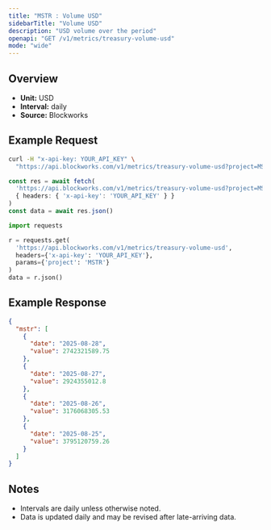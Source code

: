 ```yaml
---
title: "MSTR : Volume USD"
sidebarTitle: "Volume USD"
description: "USD volume over the period"
openapi: "GET /v1/metrics/treasury-volume-usd"
mode: "wide"
---
```


## Overview

- **Unit:** USD
- **Interval:** daily
- **Source:** Blockworks

## Example Request

<CodeGroup>

```bash cURL
curl -H "x-api-key: YOUR_API_KEY" \
  "https://api.blockworks.com/v1/metrics/treasury-volume-usd?project=MSTR"
```

```typescript TypeScript
const res = await fetch(
  'https://api.blockworks.com/v1/metrics/treasury-volume-usd?project=MSTR',
  { headers: { 'x-api-key': 'YOUR_API_KEY' } }
)
const data = await res.json()
```

```python Python
import requests

r = requests.get(
  'https://api.blockworks.com/v1/metrics/treasury-volume-usd',
  headers={'x-api-key': 'YOUR_API_KEY'},
  params={'project': 'MSTR'}
)
data = r.json()
```

</CodeGroup>

## Example Response

```json
{
  "mstr": [
    {
      "date": "2025-08-28",
      "value": 2742321589.75
    },
    {
      "date": "2025-08-27",
      "value": 2924355012.8
    },
    {
      "date": "2025-08-26",
      "value": 3176068305.53
    },
    {
      "date": "2025-08-25",
      "value": 3795120759.26
    }
  ]
}
```

## Notes
- Intervals are daily unless otherwise noted.
- Data is updated daily and may be revised after late-arriving data.
